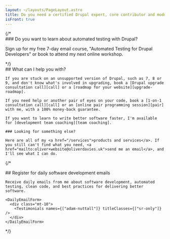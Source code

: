 ```yaml
---
layout: ~/layouts/PageLayout.astro
title: Do you need a certified Drupal expert, core contributor and module maintainer?
isFront: true
---
```



<div class="space-y-16">
  {/*
  <div>
  ### Do you want to learn about automated testing with Drupal?

  Sign up for my free 7-day email course, "Automated Testing for Drupal Developers" or book to attend my next online workshop.
  </div>
  */}

  <div>
    ## What can I help you with?

    If you are stuck on an unsupported version of Drupal, such as 7, 8 or 9, and don't know what's involved in upgrading, book a [Drupal upgrade consultation call][call] or a [roadmap for your website][upgrade-roadmap].

    If you need help or another pair of eyes on your code, book a [1-on-1 consultation call][call] or an [online pair programming session][pair] with me, with a 100% money-back guarantee.

    If you want to learn to write better software faster, I'm available for [development team coaching][team coaching].

    ### Looking for something else?

    Here are all of my <a href="/services">products and services</a>. If you still can't find what you need, <a href="mailto:oliver+website@oliverdavies.uk">send me an email</a>, and I'll see what I can do.
  </div>

  {/* <aside>
    ## Register for daily software development emails

    Receive daily emails from me about software development, automated testing, clean code, and best practices for delivering better software.

    <DailyEmailForm>
      <div class="mt-10">
        <Testimonials names={["adam-nuttall"]} titleClasses={["sr-only"]} />
      </div>
    </DailyEmailForm>
  </aside> */}

  <Testimonials title="Kind words from clients, subscribers, and past colleagues" />

  <AboutMe />
</div>

[call]: /call
[daily]: /daily
[drupal.org]: https://drupal.org/u/opdavies
[github]: https://github.com/opdavies
[pair]: /pair
[team coaching]: /team-coaching
[upgrade-roadmap]: /drupal-upgrade
